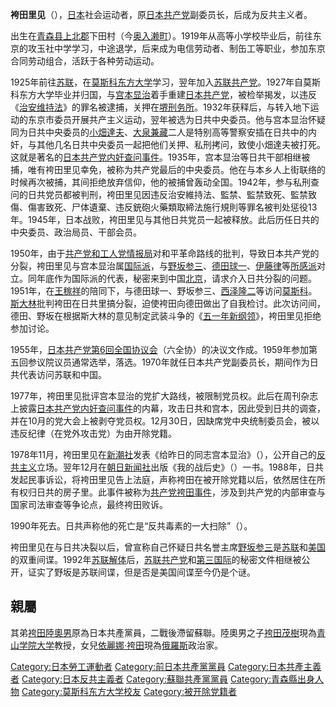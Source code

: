 {{unreferenced|time=2015-07-01T06:52:15+00:00}}
{{noteTA
|T=zh-hans:袴田里见; zh-hant:袴田里見;
|1=zh-hans:袴田里见; zh-hant:袴田里見;
}}
{{japanese|image=Hakamada Satomi.jpg|japanese=袴田 里見|kana=はかまだ さとみ|romaji=Hakamada Satomi}}
'''袴田里见'''（{{bd|1904年|8月11日|1990年|5月10日|catIdx=Hakamada Satomi}}），[[日本|日本]]社会运动者，原[[日本共产党|日本共产党]]副委员长，后成为反共主义者。

出生在[[青森县|青森县]][[上北郡|上北郡]]下田村（今[[奥入濑町|奥入濑町]]）。1919年从高等小学校毕业后，前往东京的攻玉社中学学习，中途退学，后来成为电信劳动者、制缶工等职业，参加东京合同劳动组合，活跃于各种劳动运动。

1925年前往[[苏联|苏联]]，在[[莫斯科东方大学|莫斯科东方大学]]学习，翌年加入[[苏联共产党|苏联共产党]]。1927年自莫斯科东方大学毕业并归国，与[[宫本显治|宫本显治]]着手重建[[日本共产党|日本共产党]]，被检举揭发，以违反《[[治安维持法|治安维持法]]》的罪名被逮捕，关押在[[堺|堺]][[刑务所|刑务所]]。1932年获释后，与转入地下运动的东京市委员开展共产主义运动，翌年被选为日共中央委员。他与宫本显治怀疑同为日共中央委员的[[小畑達夫|小畑達夫]]、[[大泉兼藏|大泉兼藏]]二人是特别高等警察安插在日共中的内奸，与其他几名日共中央委员一起把他们关押、私刑拷问，致使小畑達夫被打死。这就是著名的[[日本共产党内奸查问事件|日本共产党内奸查问事件]]。1935年，宫本显治等日共干部相继被捕，唯有袴田里见幸免，被称为共产党最后的中央委员。他在与本乡人上街联络的时候再次被捕，其间拒绝放弃信仰，他的被捕曾轰动全国。1942年，参与私刑查问的日共党员都被判刑，袴田里见因违反治安維持法、監禁、監禁致死、監禁致傷、傷害致死、尸体遺棄、违反銃砲火藥類取締法施行規則等罪名被判处惩役13年。1945年，日本战败，袴田里见与其他日共党员一起被释放。此后历任日共的中央委员、政治局员、干部会员。

1950年，由于[[共产党和工人党情报局|共产党和工人党情报局]]对和平革命路线的批判，导致日本共产党的分裂，袴田里见与宫本显治属[[国际派|国际派]]，与[[野坂参三|野坂参三]]、[[德田球一|德田球一]]、[[伊藤律|伊藤律]]等[[所感派|所感派]]对立。同年底作为国际派的代表，秘密来到中国[[北京|北京]]，请求介入日共分裂的问题。1951年，在[[王稼祥|王稼祥]]的陪同下，与德田球一、野坂参三、[[西泽隆二|西泽隆二]]等访问[[莫斯科|莫斯科]]。[[斯大林|斯大林]]批判袴田在日共里搞分裂，迫使袴田向德田做出了自我检讨。此次访问间，德田、野坂在根据斯大林的意见制定武装斗争的《[[五一年新纲领|五一年新纲领]]》，袴田里见拒绝参加讨论。

1955年，[[日本共产党第6回全国协议会|日本共产党第6回全国协议会]]（六全协）的决议文作成。1959年参加第五回参议院议员通常选举，落选。1970年就任日本共产党副委员长，期间作为日共代表访问苏联和中国。

1977年，袴田里见批评宫本显治的党扩大路线，被限制党员权。此后在周刊杂志上披露[[日本共产党内奸查问事件|日本共产党内奸查问事件]]的内幕，攻击日共和宫本，因此受到日共的调查，并在10月的党大会上被剥夺党员权。12月30日，因缺席党中央统制委员会，被以违反纪律（在党外攻击党）为由开除党籍。

1978年11月，袴田里见在[[新潮社|新潮社]]发表《给昨日的同志宫本显治》（{{lang|ja|昨日の同志宮本顕治へ}}），公开自己的[[反共主义|反共主义]]立场。翌年12月在[[朝日新闻社|朝日新闻社]]出版《我的战后史》（{{lang|ja|私の戦後史}}）一书。1988年，日共发起民事诉讼，将袴田里见告上法庭，声称袴田在被开除党籍以后，依然居住在所有权归日共的房子里。此事件被称为[[共产党袴田事件|共产党袴田事件]]，涉及到共产党的内部审查与国家司法审查等争论点，最终袴田败诉。

1990年死去。日共声称他的死亡是“反共毒素的一大扫除”（{{lang|ja|反共毒素一掃キャンペーン}}）。

袴田里见在与日共决裂以后，曾宣称自己怀疑日共名誉主席[[野坂参三|野坂参三]]是[[苏联|苏联]]和[[美国|美国]]的双重间谍。1992年[[苏联解体|苏联解体]]后，[[苏联共产党|苏联共产党]]和[[第三国际|第三国际]]的秘密文件相继被公开，证实了野坂是苏联间谍，但是否是美国间谍至今仍是个谜。

== 親屬 ==
其弟[[袴田陸奧男|袴田陸奧男]]原為日本共產黨員，二戰後滯留蘇聯。陸奧男之子[[袴田茂樹|袴田茂樹]]現為[[青山学院大学|青山学院大学]]教授，女兒[[依麗娜·袴田|依麗娜·袴田]]現為[[俄羅斯|俄羅斯]]政治家。

{{日本共产党}}

{{DEFAULTSORT:Hakamada Satomi}}
[[Category:日本勞工運動者|Category:日本勞工運動者]]
[[Category:前日本共產黨黨員|Category:前日本共產黨黨員]]
[[Category:日本共產主義者|Category:日本共產主義者]]
[[Category:日本反共主義者|Category:日本反共主義者]]
[[Category:蘇聯共產黨黨員|Category:蘇聯共產黨黨員]]
[[Category:青森縣出身人物|Category:青森縣出身人物]]
[[Category:莫斯科东方大学校友|Category:莫斯科东方大学校友]]
[[Category:被开除党籍者|Category:被开除党籍者]]